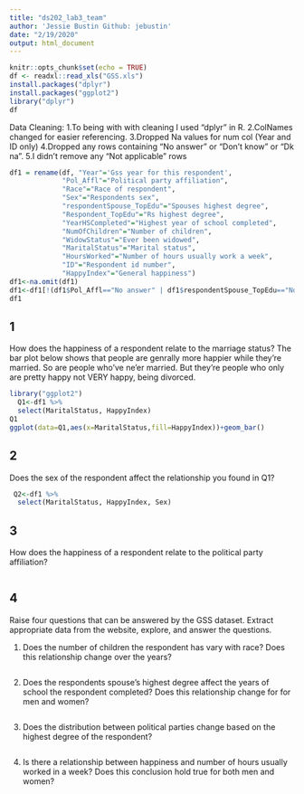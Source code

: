 ```yaml
---
title: "ds202_lab3_team"
author: 'Jessie Bustin Github: jebustin'
date: "2/19/2020"
output: html_document
---
```


```r
knitr::opts_chunk$set(echo = TRUE)
df <- readxl::read_xls("GSS.xls")
install.packages("dplyr")
install.packages("ggplot2")
library("dplyr")
df
```

Data Cleaning:
1.To being with with cleaning I used "dplyr" in R. 
2.ColNames changed for easier referencing. 
3.Dropped Na values for num col (Year and ID only)
4.Dropped any rows containing "No answer" or "Don't know" or "Dk na".
5.I didn't remove any "Not applicable" rows
```r
df1 = rename(df, "Year"='Gss year for this respondent',
             "Pol_Affl"="Political party affiliation",
             "Race"="Race of respondent",
             "Sex"="Respondents sex",
             "respondentSpouse_TopEdu"="Spouses highest degree",
             "Respondent_TopEdu"="Rs highest degree",
             "YearHSCompleted"="Highest year of school completed",
             "NumOfChildren"="Number of children",
             "WidowStatus"="Ever been widowed",
             "MaritalStatus"="Marital status", 
             "HoursWorked"="Number of hours usually work a week",
             "ID"="Respondent id number",
             "HappyIndex"="General happiness")
df1<-na.omit(df1)
df1<-df1[!(df1$Pol_Affl=="No answer" | df1$respondentSpouse_TopEdu=="No answer" | df1$respondentSpouse_TopEdu=="Don't know" | df1$Respondent_TopEdu=="No answer" | df1$YearHSCompleted=="No answer" | df1$NumOfChildren=="Dk na" | df1$WidowStatus=="No answer" | df1$WidowStatus=="Don't know" | df1$MaritalStatus=="No answer" | df1$HoursWorked=="No answer" | df1$HoursWorked=="Don't know" | df1$HappyIndex=="No answer" | df1$HappyIndex=="Not applicable"),]
df1
```

## 1

How does the happiness of a respondent relate to the marriage status?
The bar plot below shows that people are genrally more happier while they're married. So are people who've ne'er married. But they're people who only are pretty happy not VERY happy, being divorced.

```r
library("ggplot2")
  Q1<-df1 %>%
  select(MaritalStatus, HappyIndex)
Q1
ggplot(data=Q1,aes(x=MaritalStatus,fill=HappyIndex))+geom_bar()
```


## 2

Does the sex of the respondent affect the relationship you found in Q1?

```r
 Q2<-df1 %>%
  select(MaritalStatus, HappyIndex, Sex)
```

## 3

How does the happiness of a respondent relate to the political party affiliation?

```r

```

## 4

Raise four questions that can be answered by the GSS dataset. Extract appropriate data from the website, explore, and answer the questions.

1. Does the number of children the respondent has vary with race?
Does this relationship change over the years?

```r

```

2. Does the respondents spouse's highest degree affect the years of
school the respondent completed? Does this relationship change for
for men and women?

```r

```

3. Does the distribution between political parties change based on
the highest degree of the respondent?

```r

```

4. Is there a relationship between happiness and number of hours
usually worked in a week?  Does this conclusion hold true for both
men and women?

```r

```
